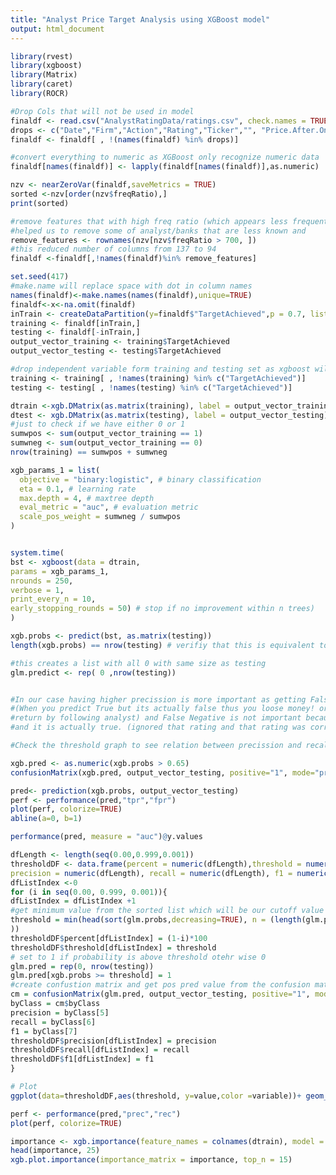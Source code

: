 ```yaml
---
title: "Analyst Price Target Analysis using XGBoost model"
output: html_document
---
```


```r
library(rvest)
library(xgboost)
library(Matrix)
library(caret)
library(ROCR)
```


```r
#Drop Cols that will not be used in model
finaldf <- read.csv("AnalystRatingData/ratings.csv", check.names = TRUE)
drops <- c("Date","Firm","Action","Rating","Ticker","", "Price.After.One.Year", "Price.Target")
finaldf <- finaldf[ , !(names(finaldf) %in% drops)]

```


```r
#convert everything to numeric as XGBoost only recognize numeric data
finaldf[names(finaldf)] <- lapply(finaldf[names(finaldf)],as.numeric)

```

```r
nzv <- nearZeroVar(finaldf,saveMetrics = TRUE)
sorted <-nzv[order(nzv$freqRatio),]
print(sorted)

#remove features that with high freq ratio (which appears less frequently.). freqRatio of 700 means it appears once in 700 times. This 
#helped us to remove some of analyst/banks that are less known and 
remove_features <- rownames(nzv[nzv$freqRatio > 700, ])
#this reduced number of columns from 137 to 94
finaldf <-finaldf[,!names(finaldf)%in% remove_features]

```

```r
 
set.seed(417)
#make.name will replace space with dot in column names
names(finaldf)<-make.names(names(finaldf),unique=TRUE)
finaldf<-x<-na.omit(finaldf)
inTrain <- createDataPartition(y=finaldf$"TargetAchieved",p = 0.7, list=FALSE)
training <- finaldf[inTrain,]
testing <- finaldf[-inTrain,]
output_vector_training <- training$TargetAchieved
output_vector_testing <- testing$TargetAchieved

#drop independent variable form training and testing set as xgboost will understand it as a feature
training <- training[ , !names(training) %in% c("TargetAchieved")]
testing <- testing[ , !names(testing) %in% c("TargetAchieved")]
```

```r
dtrain <-xgb.DMatrix(as.matrix(training), label = output_vector_training)
dtest <- xgb.DMatrix(as.matrix(testing), label = output_vector_testing)
#just to check if we have either 0 or 1
sumwpos <- sum(output_vector_training == 1)
sumwneg <- sum(output_vector_training == 0)
nrow(training) == sumwpos + sumwneg


```


```r
xgb_params_1 = list(
  objective = "binary:logistic", # binary classification
  eta = 0.1, # learning rate
  max.depth = 4, # maxtree depth
  eval_metric = "auc", # evaluation metric
  scale_pos_weight = sumwneg / sumwpos
)


system.time(
bst <- xgboost(data = dtrain,
params = xgb_params_1,
nrounds = 250,
verbose = 1,
print_every_n = 10,
early_stopping_rounds = 50) # stop if no improvement within n trees)
)
```


```r

xgb.probs <- predict(bst, as.matrix(testing))
length(xgb.probs) == nrow(testing) # verifiy that this is equivalent to nrow(testing)

```


```r
#this creates a list with all 0 with same size as testing
glm.predict <- rep( 0 ,nrow(testing))


#In our case having higher precission is more important as getting False Positive rate is costly
#(When you predict True but its actually false thus you loose money! or cant get your guranteed 
#return by following analyst) and False Negative is not important because what you predicted false
#and it is actually true. (ignored that rating and that rating was correct)

#Check the threshold graph to see relation between precission and recall in our case

xgb.pred <- as.numeric(xgb.probs > 0.65)
confusionMatrix(xgb.pred, output_vector_testing, positive="1", mode="prec_recall")
```



```r
pred<- prediction(xgb.probs, output_vector_testing)
perf <- performance(pred,"tpr","fpr")
plot(perf, colorize=TRUE)
abline(a=0, b=1)
```

```r
performance(pred, measure = "auc")@y.values
```

```r
dfLength <- length(seq(0.00,0.999,0.001))
thresholdDF <- data.frame(percent = numeric(dfLength),threshold = numeric(dfLength),
precision = numeric(dfLength), recall = numeric(dfLength), f1 = numeric(dfLength))
dfListIndex <-0
for (i in seq(0.00, 0.999, 0.001)){
dfListIndex = dfListIndex +1
#get minimum value from the sorted list which will be our cutoff value
threshold = min(head(sort(glm.probs,decreasing=TRUE), n = (length(glm.probs)*(1-i))
))
thresholdDF$percent[dfListIndex] = (1-i)*100
thresholdDF$threshold[dfListIndex] = threshold
# set to 1 if probability is above threshold otehr wise 0
glm.pred = rep(0, nrow(testing))
glm.pred[xgb.probs >= threshold] = 1
#create confustion matrix and get pos pred value from the confusion matrix
cm = confusionMatrix(glm.pred, output_vector_testing, positive="1", mode="prec_recall")
byClass = cm$byClass
precision = byClass[5]
recall = byClass[6]
f1 = byClass[7]
thresholdDF$precision[dfListIndex] = precision
thresholdDF$recall[dfListIndex] = recall
thresholdDF$f1[dfListIndex] = f1
}

# Plot
ggplot(data=thresholdDF,aes(threshold, y=value,color =variable))+ geom_point(aes(y=precision , col = "Precision"))+ geom_point(aes(y=recall , col = "Recall"))+ geom_point (aes(y=f1 , col = "F1 (Harmonic Mean of Precision & Recall)"))

```

```r
perf <- performance(pred,"prec","rec")
plot(perf, colorize=TRUE)
```


```r
importance <- xgb.importance(feature_names = colnames(dtrain), model = bst)
head(importance, 25)
xgb.plot.importance(importance_matrix = importance, top_n = 15)
```


